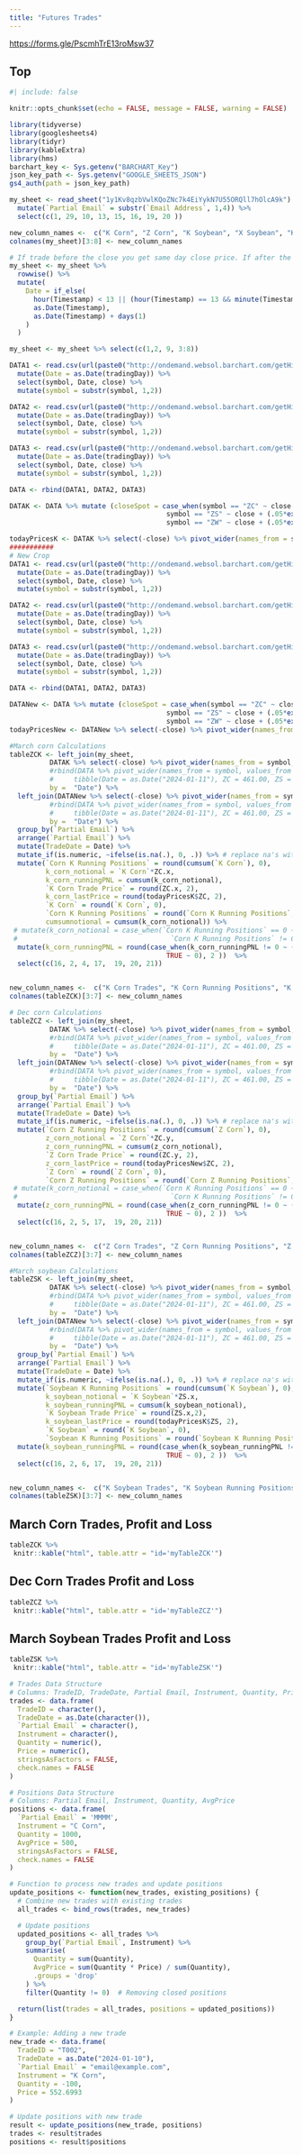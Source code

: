 ```yaml
---
title: "Futures Trades"
---
```


<link rel="stylesheet" type="text/css" href="https://cdn.datatables.net/1.10.24/css/jquery.dataTables.css">

```{=html}
<script type="text/javascript" charset="utf8" src="https://code.jquery.com/jquery-3.5.1.min.js"></script>
```
```{=html}
<script type="text/javascript" charset="utf8" src="https://cdn.datatables.net/1.10.24/js/jquery.dataTables.js"></script>
```
<https://forms.gle/PscmhTrE13roMsw37>

## Top


```r
#| include: false

knitr::opts_chunk$set(echo = FALSE, message = FALSE, warning = FALSE)

library(tidyverse)
library(googlesheets4)
library(tidyr)
library(kableExtra)
library(hms)
barchart_key <- Sys.getenv("BARCHART_Key")
json_key_path <- Sys.getenv("GOOGLE_SHEETS_JSON")
gs4_auth(path = json_key_path)
```

```r
my_sheet <- read_sheet("1y1Kv8qzbVwlKQoZNc7k4EiYykN7U55ORQll7hOlcA9k") %>%
  mutate(`Partial Email` = substr(`Email Address`, 1,4)) %>% 
  select(c(1, 29, 10, 13, 15, 16, 19, 20 ))

new_column_names <-  c("K Corn", "Z Corn", "K Soybean", "X Soybean", "K Wheat", "Z Wheat")
colnames(my_sheet)[3:8] <- new_column_names

# If trade before the close you get same day close price. If after the close, you get next day close price. 
my_sheet <- my_sheet %>%
  rowwise() %>%
  mutate(
    Date = if_else(
      hour(Timestamp) < 13 || (hour(Timestamp) == 13 && minute(Timestamp) < 20),
      as.Date(Timestamp),
      as.Date(Timestamp) + days(1)
    )
  )

my_sheet <- my_sheet %>% select(c(1,2, 9, 3:8))

```

```r

DATA1 <- read.csv(url(paste0("http://ondemand.websol.barchart.com/getHistory.csv?apikey=", barchart_key ,"&symbol=ZCK24&type=daily&startDate=20190101"))) %>%
  mutate(Date = as.Date(tradingDay)) %>% 
  select(symbol, Date, close) %>%
  mutate(symbol = substr(symbol, 1,2)) 

DATA2 <- read.csv(url(paste0("http://ondemand.websol.barchart.com/getHistory.csv?apikey=", barchart_key ,"&symbol=ZSK24&type=daily&startDate=20190101"))) %>%
  mutate(Date = as.Date(tradingDay)) %>% 
  select(symbol, Date, close) %>%
  mutate(symbol = substr(symbol, 1,2))

DATA3 <- read.csv(url(paste0("http://ondemand.websol.barchart.com/getHistory.csv?apikey=", barchart_key ,"&symbol=ZWK24&type=daily&startDate=20190101"))) %>%
  mutate(Date = as.Date(tradingDay)) %>% 
  select(symbol, Date, close) %>%
  mutate(symbol = substr(symbol, 1,2))

DATA <- rbind(DATA1, DATA2, DATA3)

DATAK <- DATA %>% mutate (closeSpot = case_when(symbol == "ZC" ~ close + (.05*exp(close/100 - 450/100) - 25/100)*100,
                                       symbol == "ZS" ~ close + (.05*exp(close/100 - 1260/100) - 50/100)*100,
                                       symbol == "ZW" ~ close + (.05*exp(close/100 - 600/100) - 25/100)*100))

todayPricesK <- DATAK %>% select(-close) %>% pivot_wider(names_from = symbol, values_from = closeSpot) %>% arrange(Date) %>% last()
###########
# New Crop
DATA1 <- read.csv(url(paste0("http://ondemand.websol.barchart.com/getHistory.csv?apikey=", barchart_key ,"&symbol=ZCZ24&type=daily&startDate=20190101"))) %>%
  mutate(Date = as.Date(tradingDay)) %>% 
  select(symbol, Date, close) %>%
  mutate(symbol = substr(symbol, 1,2)) 

DATA2 <- read.csv(url(paste0("http://ondemand.websol.barchart.com/getHistory.csv?apikey=", barchart_key ,"&symbol=ZSX24&type=daily&startDate=20190101"))) %>%
  mutate(Date = as.Date(tradingDay)) %>% 
  select(symbol, Date, close) %>%
  mutate(symbol = substr(symbol, 1,2))

DATA3 <- read.csv(url(paste0("http://ondemand.websol.barchart.com/getHistory.csv?apikey=", barchart_key ,"&symbol=ZWK24&type=daily&startDate=20190101"))) %>%
  mutate(Date = as.Date(tradingDay)) %>% 
  select(symbol, Date, close) %>%
  mutate(symbol = substr(symbol, 1,2))

DATA <- rbind(DATA1, DATA2, DATA3)

DATANew <- DATA %>% mutate (closeSpot = case_when(symbol == "ZC" ~ close + (.05*exp(close/100 - 450/100) - 25/100)*100,
                                       symbol == "ZS" ~ close + (.05*exp(close/100 - 1260/100) - 50/100)*100,
                                       symbol == "ZW" ~ close + (.05*exp(close/100 - 600/100) - 25/100)*100))
todayPricesNew <- DATANew %>% select(-close) %>% pivot_wider(names_from = symbol, values_from = closeSpot) %>% arrange(Date) %>% last()

```

```r
#March corn Calculations
tableZCK <- left_join(my_sheet,  
          DATAK %>% select(-close) %>% pivot_wider(names_from = symbol, values_from = closeSpot), 
          #rbind(DATA %>% pivot_wider(names_from = symbol, values_from = close),
          #     tibble(Date = as.Date("2024-01-11"), ZC = 461.00, ZS = 1230, ZW = 612)), #For testing only DELETE and uncomment line above!
          by =  "Date") %>% 
  left_join(DATANew %>% select(-close) %>% pivot_wider(names_from = symbol, values_from = closeSpot), 
          #rbind(DATA %>% pivot_wider(names_from = symbol, values_from = close),
          #     tibble(Date = as.Date("2024-01-11"), ZC = 461.00, ZS = 1230, ZW = 612)), #For testing only DELETE and uncomment line above!
          by =  "Date") %>%
  group_by(`Partial Email`) %>%
  arrange(`Partial Email`) %>% 
  mutate(TradeDate = Date) %>%
  mutate_if(is.numeric, ~ifelse(is.na(.), 0, .)) %>% # replace na's with zeros becasue it kills cumsum
  mutate(`Corn K Running Positions` = round(cumsum(`K Corn`), 0),
         k_corn_notional = `K Corn`*ZC.x,
         k_corn_runningPNL = cumsum(k_corn_notional),
         `K Corn Trade Price` = round(ZC.x, 2),
         k_corn_lastPrice = round(todayPricesK$ZC, 2), 
         `K Corn` = round(`K Corn`, 0),
         `Corn K Running Positions` = round(`Corn K Running Positions`, 0),
         cumsumnotional = cumsum(k_corn_notional)) %>%
 # mutate(k_corn_notional = case_when(`Corn K Running Positions` == 0 ~ k_corn_notional,
 #                                      `Corn K Running Positions` != 0 ~ k_corn_notional + `K Corn`* k_corn_lastPrice )) %>% 
  mutate(k_corn_runningPNL = round(case_when(k_corn_runningPNL != 0 ~ (-1)*k_corn_runningPNL/100 + `Corn K Running Positions`*k_corn_lastPrice/100,
                                       TRUE ~ 0), 2 ))  %>%
  select(c(16, 2, 4, 17,  19, 20, 21)) 


new_column_names <-  c("K Corn Trades", "K Corn Running Positions", "K Corn Running PNL", "K Corn Trade Price", "K Corn Last Price")
colnames(tableZCK)[3:7] <- new_column_names
```

```r
# Dec corn Calculations
tableZCZ <- left_join(my_sheet,  
          DATAK %>% select(-close) %>% pivot_wider(names_from = symbol, values_from = closeSpot), 
          #rbind(DATA %>% pivot_wider(names_from = symbol, values_from = close),
          #     tibble(Date = as.Date("2024-01-11"), ZC = 461.00, ZS = 1230, ZW = 612)), #For testing only DELETE and uncomment line above!
          by =  "Date") %>% 
  left_join(DATANew %>% select(-close) %>% pivot_wider(names_from = symbol, values_from = closeSpot), 
          #rbind(DATA %>% pivot_wider(names_from = symbol, values_from = close),
          #     tibble(Date = as.Date("2024-01-11"), ZC = 461.00, ZS = 1230, ZW = 612)), #For testing only DELETE and uncomment line above!
          by =  "Date") %>%
  group_by(`Partial Email`) %>%
  arrange(`Partial Email`) %>% 
  mutate(TradeDate = Date) %>%
  mutate_if(is.numeric, ~ifelse(is.na(.), 0, .)) %>% # replace na's with zeros becasue it kills cumsum
  mutate(`Corn Z Running Positions` = round(cumsum(`Z Corn`), 0),
         z_corn_notional = `Z Corn`*ZC.y,
         z_corn_runningPNL = cumsum(z_corn_notional),
         `Z Corn Trade Price` = round(ZC.y, 2),
         z_corn_lastPrice = round(todayPricesNew$ZC, 2), 
         `Z Corn` = round(`Z Corn`, 0),
         `Corn Z Running Positions` = round(`Corn Z Running Positions`, 0)) %>%
 # mutate(k_corn_notional = case_when(`Corn K Running Positions` == 0 ~ k_corn_notional,
 #                                      `Corn K Running Positions` != 0 ~ k_corn_notional + `K Corn`* k_corn_lastPrice )) %>% 
  mutate(z_corn_runningPNL = round(case_when(z_corn_runningPNL != 0 ~ (-1)*z_corn_runningPNL/100 + `Corn Z Running Positions`*z_corn_lastPrice/100,
                                       TRUE ~ 0), 2 ))  %>%
  select(c(16, 2, 5, 17,  19, 20, 21)) 


new_column_names <-  c("Z Corn Trades", "Z Corn Running Positions", "Z Corn Running PNL", "Z Corn Trade Price", "Z Corn Last Price")
colnames(tableZCZ)[3:7] <- new_column_names
```

```r
#March soybean Calculations
tableZSK <- left_join(my_sheet,  
          DATAK %>% select(-close) %>% pivot_wider(names_from = symbol, values_from = closeSpot), 
          #rbind(DATA %>% pivot_wider(names_from = symbol, values_from = close),
          #     tibble(Date = as.Date("2024-01-11"), ZC = 461.00, ZS = 1230, ZW = 612)), #For testing only DELETE and uncomment line above!
          by =  "Date") %>% 
  left_join(DATANew %>% select(-close) %>% pivot_wider(names_from = symbol, values_from = closeSpot), 
          #rbind(DATA %>% pivot_wider(names_from = symbol, values_from = close),
          #     tibble(Date = as.Date("2024-01-11"), ZC = 461.00, ZS = 1230, ZW = 612)), #For testing only DELETE and uncomment line above!
          by =  "Date") %>%
  group_by(`Partial Email`) %>%
  arrange(`Partial Email`) %>% 
  mutate(TradeDate = Date) %>%
  mutate_if(is.numeric, ~ifelse(is.na(.), 0, .)) %>% # replace na's with zeros becasue it kills cumsum
  mutate(`Soybean K Running Positions` = round(cumsum(`K Soybean`), 0),
         k_soybean_notional = `K Soybean`*ZS.x,
         k_soybean_runningPNL = cumsum(k_soybean_notional),
         `K Soybean Trade Price` = round(ZS.x,2),
         k_soybean_lastPrice = round(todayPricesK$ZS, 2), 
         `K Soybean` = round(`K Soybean`, 0),
         `Soybean K Running Positions` = round(`Soybean K Running Positions`, 0)) %>%
  mutate(k_soybean_runningPNL = round(case_when(k_soybean_runningPNL != 0 ~ (-1)*k_soybean_runningPNL/100 + `Soybean K Running Positions`*k_soybean_lastPrice/100,
                                       TRUE ~ 0), 2 ))  %>%
  select(c(16, 2, 6, 17,  19, 20, 21)) 


new_column_names <-  c("K Soybean Trades", "K Soybean Running Positions", "K Soybean Running PNL", "K Soybean Trade Price", "K Soybean Last Price")
colnames(tableZSK)[3:7] <- new_column_names
```

## March Corn Trades, Profit and Loss

```r
tableZCK %>% 
 knitr::kable("html", table.attr = "id='myTableZCK'") 
```

```{=html}
<script>
  $(document).ready( function () {
      $('#myTableZCK').DataTable();
  });
  </script>
```
## Dec Corn Trades Profit and Loss

```r

tableZCZ %>% 
 knitr::kable("html", table.attr = "id='myTableZCZ'") 
```

```{=html}
<script>
  $(document).ready( function () {
      $('#myTableZCZ').DataTable();
  });
  </script>
```
## March Soybean Trades Profit and Loss

```r

tableZSK %>% 
 knitr::kable("html", table.attr = "id='myTableZSK'") 
```

```{=html}
<script>
  $(document).ready( function () {
      $('#myTableZSK').DataTable();
  });
  </script>
```
```r
# Trades Data Structure
# Columns: TradeID, TradeDate, Partial Email, Instrument, Quantity, Price
trades <- data.frame(
  TradeID = character(),
  TradeDate = as.Date(character()),
  `Partial Email` = character(),
  Instrument = character(),
  Quantity = numeric(),
  Price = numeric(),
  stringsAsFactors = FALSE,
  check.names = FALSE
)

# Positions Data Structure
# Columns: Partial Email, Instrument, Quantity, AvgPrice
positions <- data.frame(
  `Partial Email` = 'MMMM',
  Instrument = "C Corn",
  Quantity = 1000,
  AvgPrice = 500,
  stringsAsFactors = FALSE,
  check.names = FALSE
)

# Function to process new trades and update positions
update_positions <- function(new_trades, existing_positions) {
  # Combine new trades with existing trades
  all_trades <- bind_rows(trades, new_trades)

  # Update positions
  updated_positions <- all_trades %>%
    group_by(`Partial Email`, Instrument) %>%
    summarise(
      Quantity = sum(Quantity),
      AvgPrice = sum(Quantity * Price) / sum(Quantity),
      .groups = 'drop'
    ) %>%
    filter(Quantity != 0)  # Removing closed positions

  return(list(trades = all_trades, positions = updated_positions))
}
```

```r
# Example: Adding a new trade
new_trade <- data.frame(
  TradeID = "T002",
  TradeDate = as.Date("2024-01-10"),
  `Partial Email` = "email@example.com",
  Instrument = "K Corn",
  Quantity = -100,
  Price = 552.6993
)

# Update positions with new trade
result <- update_positions(new_trade, positions)
trades <- result$trades
positions <- result$positions
```
